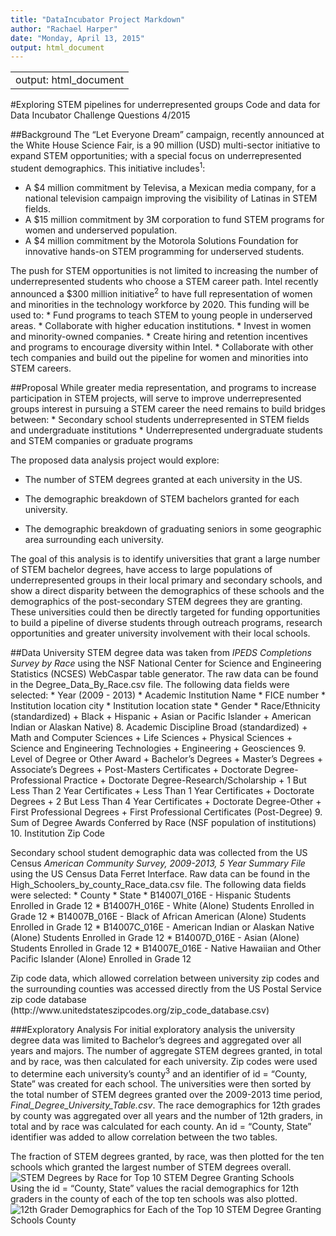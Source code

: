 ```yaml
---
title: "DataIncubator Project Markdown"
author: "Rachael Harper"
date: "Monday, April 13, 2015"
output: html_document
---
```


---
output: html_document
---

#Exploring STEM pipelines for underrepresented groups
Code and data for Data Incubator Challenge Questions 4/2015

##Background
The "Let Everyone Dream" campaign, recently announced at the White House Science Fair, is a 90 million (USD) multi-sector initiative to expand STEM opportunities; with a special focus on underrepresented student demographics. This initiative includes^1^:

* A $4 million commitment by Televisa, a Mexican media company, for a national television campaign improving the visibility of Latinas in STEM fields.
* A $15 million commitment by 3M corporation to fund STEM programs for women and underserved population.
* A $4 million commitment by the Motorola Solutions Foundation for innovative hands-on STEM programming for underserved students.

The push for STEM opportunities is not limited to  increasing the number of underrepresented students who choose a STEM career path. Intel recently announced a $300 million initiative^2^ to have full representation of women and minorities in the technology workforce by 2020. This funding will be used to:
* Fund programs to teach STEM to young people in underserved areas.
* Collaborate with higher education institutions.
* Invest in women and minority-owned companies.
* Create hiring and retention incentives and programs to encourage diversity within Intel.
* Collaborate with other tech companies and build out the pipeline for women and minorities into STEM careers.

##Proposal
While greater media representation, and programs to increase participation in STEM projects, will serve to improve underrepresented groups interest in pursuing a STEM career the need remains to build bridges between:
* Secondary school students underrepresented in STEM fields and undergraduate institutions
* Underrepresented undergraduate students and STEM companies or graduate programs

The proposed data analysis project would explore:

* The number of STEM degrees granted at each university in the US.

* The demographic breakdown of STEM bachelors granted for each university.

* The demographic breakdown of graduating seniors in some geographic area surrounding each university.

The goal of this analysis is to identify universities that grant a large number of STEM bachelor degrees, have access to large populations of underrepresented groups in their local primary and secondary schools, and show a direct disparity between the demographics of these schools and the demographics of the post-secondary STEM degrees they are granting. These universities could then be directly targeted for funding opportunities to build a pipeline of diverse students through outreach programs, research opportunities and greater university involvement with their local schools.  

##Data
University STEM degree data was taken from *IPEDS Completions Survey by Race* using the NSF National Center for Science and Engineering Statistics (NCSES) WebCaspar table generator.  The raw data can be found in the Degree_Data_By_Race.csv file. 
The following data fields were selected:
* Year (2009 - 2013)
* Academic Institution Name
* FICE number
* Institution location city
* Institution location state
* Gender
* Race/Ethnicity (standardized)
  + Black
  + Hispanic 
  + Asian or Pacific Islander
  + American Indian or Alaskan Native)
8. Academic Discipline Broad (standardized)
  + Math and Computer Sciences
  + Life Sciences
  + Physical Sciences
  + Science and Engineering Technologies
  + Engineering
  + Geosciences
9. Level of Degree or Other Award
  + Bachelor's Degrees
  + Master's Degrees
  + Associate's Degrees
  + Post-Masters Certificates
  + Doctorate Degree-Professional Practice
  + Doctorate Degree-Research/Scholarship
  + 1 But Less Than 2 Year Certificates
  + Less Than 1 Year Certificates
  + Doctorate Degrees
  + 2 But Less Than 4 Year Certificates
  + Doctorate Degree-Other
  + First Professional Degrees
  + First Professional Certificates (Post-Degree)
9. Sum of Degree Awards Conferred by Race (NSF population of institutions)
10. Institution Zip Code

Secondary school student demographic data was collected from the US Census *American Community Survey, 2009-2013, 5 Year Summary File* using the US Census Data Ferret Interface. Raw data can be found in the High_Schoolers_by_county_Race_data.csv file.
The following data fields were selected:
* County
* State
* B14007I_016E - Hispanic Students Enrolled in Grade 12
* B14007H_016E - White (Alone) Students Enrolled in Grade 12
* B14007B_016E - Black of African American (Alone) Students Enrolled in Grade 12
* B14007C_016E - American Indian or Alaskan Native (Alone) Students Enrolled in Grade 12
* B14007D_016E - Asian (Alone) Students Enrolled in Grade 12
* B14007E_016E - Native Hawaiian and Other Pacific Islander (Alone) Enrolled in Grade 12

Zip code data, which allowed correlation between university zip codes and the surrounding counties was accessed directly from the US Postal Service zip code database (http://www.unitedstateszipcodes.org/zip_code_database.csv) 

###Exploratory Analysis
For initial exploratory analysis the university degree data was limited to Bachelor's degrees and aggregated over all years and majors. The number of aggregate STEM degrees granted, in total and by race, was then calculated for each university.  Zip codes were used to determine each university's county^3^ and an identifier of id = "County, State" was created for each school. The universities were then sorted by the total number of STEM degrees granted over the 2009-2013 time period, *Final_Degree_University_Table.csv*. 
The race demographics for 12th grades by county was aggregated over all years and the number of 12th graders, in total and by race was calculated for each county. An id = "County, State" identifier was added to allow correlation between the two tables. 

The fraction of STEM degrees granted, by race, was then plotted for the ten schools which granted the largest number of STEM degrees overall.   
![STEM Degrees by Race for Top 10 STEM Degree Granting Schools](./Top_Ten_Schools_Degree_Demo.png)  
Using the id = "County, State" values the racial demographics for 12th graders in the county of each of the top ten schools was also plotted.
![12th Grader Demographics for Each of the Top 10 STEM Degree Granting Schools County](./University County Demographics - 12th grader.png)

